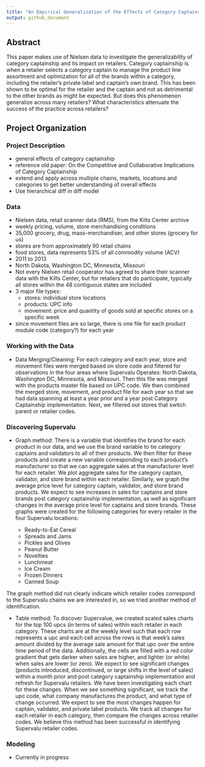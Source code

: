 ```yaml
---
title: "An Empirical Generalization of the Effects of Category Captainship"
output: github_document
---
```


## Abstract

This paper makes use of Nielsen data to investigate the generalizability of category captainship and its impact on retailers. Category captainship is when a retailer selects a category captain to manage the product line assortment and optimization for all of the brands within a category, including the retailer’s private label and captain’s own brand. This has been shown to be optimal for the retailer and the captain and not as detrimental to the other brands as might be expected. But does this phenomenon generalize across many retailers? What characteristics attenuate the success of the practice across retailers?

## Project Organization

### Project Description

* general effects of category captainship 
* reference old paper: On the Competitive and Collaborative Implications of Category Captainship
* extend and apply across multiple chains, markets, locations and categories to get better understanding of overall effects 
* Use hierarchical diff in diff model 

### Data 

* Nielsen data, retail scanner data (RMS), from the Kilts Center archive 
* weekly pricing, volume, store merchandising conditions 
* 35,000 grocery, drug, mass-merchandiser, and other stores (grocery for us)
* stores are from approximately 90 retail chains 
* food stores, data represents 53% of all commodity volume (ACV) 
* 2011 to 2013 
* North Dakota, Washington DC, Minnesota, Missouri 
* Not every Nielsen retail cooperator has agreed to share their scanner data with the Kilts Center, but for retailers that do participate, typically all stores within the 48 contiguous states are included 
* 3 major file types:
    + stores: individual store locations  
    + products: UPC info  
    + movement: price and quantity of goods sold at specific stores on a specific week 
* since movement files are so large, there is one file for each product module code (category?) for each year 

### Working with the Data

* Data Merging/Cleaning: For each category and each year, store and movement files were merged based on store code and filtered for observations in the four areas where Supervalu Operates: North Dakota, Washington DC, Minnesota, and Missouri. Then this file was merged with the products master file based on UPC code. We then combined the merged store, movement, and product file for each year so that we had data spanning at least a year prior and a year post Category Captainship implementation. Next, we filtered out stores that switch parent or retailer codes.

### Discovering Supervalu

* Graph method: There is a variable that identifies the brand for each product in our data, and we use the brand variable to tie category captains and validators to all of their products. We then filter for these products and create a new variable corresponding to each product's manufacturer so that we can aggregate sales at the manufacturer level for each retailer. We plot aggregate sales for the category captain, validator, and store brand within each retailer. Similarly, we graph the average price level for category captain, validator, and store brand products. We expect to see increases in sales for captains and store brands post category captainship implementation, as well as significant changes in the average price level for captains and store brands. These graphs were created for the following categories for every retailer in the four Supervalu locations:

    + Ready-to-Eat Cereal
    + Spreads and Jams
    + Pickles and Olives
    + Peanut Butter
    + Novelties
    + Lunchmeat
    + Ice Cream
    + Frozen Dinners
    + Canned Soup

The graph method did not clearly indicate which retailer codes correspond to the Supervalu chains we are interested in, so we tried another method of identification.

* Table method: To discover Supervalue, we created scaled sales charts for the top 100 upcs (in terms of sales) within each retailer in each category. These charts are at the weekly level such that each row represents a upc and each cell across the rows is that week's sales amount divided by the average sale amount for that upc over the entire time period of the data. Additionally, the cells are filled with a red color gradient that gets darker when sales are higher, and lighter (or white) when sales are lower (or zero). We expect to see significant changes (products introduced, discontinued, or large shifts in the level of sales) within a month prior and post category captainship implementation and refresh for Supervalu retailers. We have been investigating each chart for these changes. When we see something significant, we track the upc code, what company manufactures the product, and what type of change occurred. We expect to see the most changes happen for captain, validator, and private label products. We track all changes for each retailer in each category, then compare the changes across retailer codes. We believe this method has been successful in identifying Supervalu retailer codes.

### Modeling

* Currently in progress
